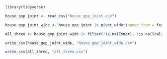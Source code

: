 ```r
library(tidyverse)
```

```r
house_gop_joint <- read_csv("house_gop_joint.csv")
```

```r
house_gop_joint_wide <- house_gop_joint |> pivot_wider(names_from = fecid, values_from = rank)

all_three <- house_gop_joint_wide |> filter(!is.na(Emmer), !is.na(Scalise), !is.na(Johnson))

```


```r
write_csv(house_gop_joint_wide, "house_gop_joint_wide.csv")

write_csv(all_three, "all_three.csv")
```

